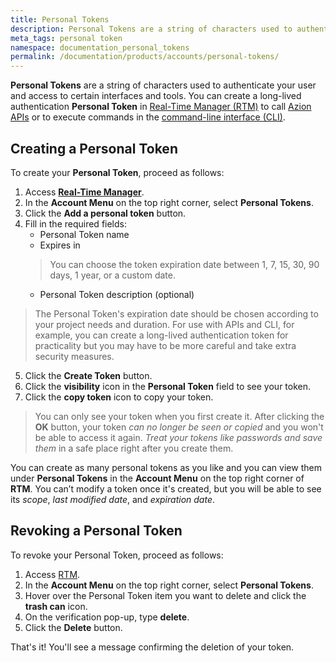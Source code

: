 ```yaml
---
title: Personal Tokens
description: Personal Tokens are a string of characters used to authenticate your user and access to certain interfaces and tools.
meta_tags: personal token
namespace: documentation_personal_tokens
permalink: /documentation/products/accounts/personal-tokens/
---
```


**Personal Tokens** are a string of characters used to authenticate your user and access to certain interfaces and tools. You can create a long-lived authentication **Personal Token** in [Real-Time Manager (RTM)](https://manager.azion.com/) to call [Azion APIs](https://api.azion.com/) or to execute commands in the [command-line interface (CLI)](/en/documentation/products/cli/).

## Creating a Personal Token

To create your **Personal Token**, proceed as follows:

1. Access [**Real-Time Manager**](https://manager.azion.com/).
2. In the **Account Menu** on the top right corner, select **Personal Tokens**.
3. Click the **Add a personal token** button.
4. Fill in the required fields:
   * Personal Token name
   * Expires in
   > You can choose the token expiration date between 1, 7, 15, 30, 90 days, 1 year, or a custom date.
   * Personal Token description (optional)

> The Personal Token's expiration date should be chosen according to your project needs and duration. For use with APIs and CLI, for example, you can create a long-lived authentication token for practicality but you may have to be more careful and take extra security measures.

5. Click the **Create Token** button.
6. Click the **visibility** icon in the **Personal Token** field to see your token.
7. Click the **copy token** icon to copy your token.

> You can only see your token when you first create it. After clicking the **OK** button, your token *can no longer be seen or copied* and you won't be able to access it again. *Treat your tokens like passwords and save them* in a safe place right after you create them.

You can create as many personal tokens as you like and you can view them under **Personal Tokens** in the **Account Menu** on the top right corner of **RTM**. You can’t modify a token once it's created, but you will be able to see its *scope*, *last modified date*, and *expiration date*.

## Revoking a Personal Token

To revoke your Personal Token, proceed as follows:

1. Access [RTM](https://manager.azion.com/).
2. In the **Account Menu** on the top right corner, select **Personal Tokens**.
3. Hover over the Personal Token item you want to delete and click the **trash can** icon.
4. On the verification pop-up, type **delete**.
5. Click the **Delete** button.

That's it! You'll see a message confirming the deletion of your token.
